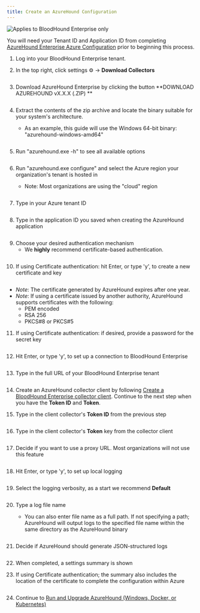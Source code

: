 ```yaml
---
title: Create an AzureHound Configuration
---
```


<img noZoom src="/assets/enterprise-edition-pill-tag.svg" alt="Applies to BloodHound Enterprise only" />

You will need your Tenant ID and Application ID from completing [AzureHound Enterprise Azure Configuration](/collect-data/azurehound/install/azure-configuration) prior to beginning this process.

1. Log into your BloodHound Enterprise tenant.

2. In the top right, click settings ⚙️ → **Download Collectors**

<Frame>
  <img src="/assets/image-142.png" alt="" />
</Frame>

3. Download AzureHound Enterprise by clicking the button \*\*DOWNLOAD AZUREHOUND vX.X.X (.ZIP)
   \*\*

<Frame>
  <img src="/assets/image-143.png" alt="" />
</Frame>

4. Extract the contents of the zip archive and locate the binary suitable for your system's architecture.

   * As an example, this guide will use the Windows 64-bit binary: "azurehound-windows-amd64"

<Frame>
  <img src="/assets/image-144.png" alt="" />
</Frame>

5. Run "azurehound.exe -h" to see all available options

<Frame>
  <img src="/assets/image-145.png" alt="" />
</Frame>

6. Run "azurehound.exe configure" and select the Azure region your organization's tenant is hosted in

   * Note: Most organizations are using the "cloud" region

<Frame>
  <img src="/assets/image-146.png" alt="" />
</Frame>

7. Type in your Azure tenant ID

<Frame>
  <img src="/assets/image-147.png" alt="" />
</Frame>

8. Type in the application ID you saved when creating the AzureHound application

<Frame>
  <img src="/assets/image-148.png" alt="" />
</Frame>

9. Choose your desired authentication mechanism
   * We **highly** recommend certificate-based authentication.

<Frame>
  <img src="/assets/image-149.png" alt="" />
</Frame>

10. If using Certificate authentication: hit Enter, or type 'y', to create a new certificate and key

<Frame>
  <img src="/assets/image-150.png" alt="" />
</Frame>

* *Note*: The certificate generated by AzureHound expires after one year.
* *Note*: If using a certificate issued by another authority, AzureHound supports certificates with the following:
  * PEM encoded
  * RSA 256
  * PKCS#8 or PKCS#5

11. If using Certificate authentication: if desired, provide a password for the secret key

<Frame>
  <img src="/assets/image-151.png" alt="" />
</Frame>

12. Hit Enter, or type 'y', to set up a connection to BloodHound Enterprise

<Frame>
  <img src="/assets/image-152.png" alt="" />
</Frame>

13. Type in the full URL of your BloodHound Enterprise tenant

<Frame>
  <img src="/assets/image-153.png" alt="" />
</Frame>

14. Create an AzureHound collector client by following [Create a BloodHound Enterprise collector client](/collect-data/operations/create-collector). Continue to the next step when you have the **Token ID** and **Token**.

15. Type in the client collector's **Token ID** from the previous step

<Frame>
  <img src="/assets/image-154.png" alt="" />
</Frame>

16. Type in the client collector's **Token** key from the collector client

<Frame>
  <img src="/assets/image-155.png" alt="" />
</Frame>

17. Decide if you want to use a proxy URL. Most organizations will not use this feature

<Frame>
  <img src="/assets/image-156.png" alt="" />
</Frame>

18. Hit Enter, or type 'y', to set up local logging

<Frame>
  <img src="/assets/image-157.png" alt="" />
</Frame>

19. Select the logging verbosity, as a start we recommend **Default**

<Frame>
  <img src="/assets/image-158.png" alt="" />
</Frame>

20. Type a log file name

    * You can also enter file name as a full path. If not specifying a path; AzureHound will output logs to the specified file name within the same directory as the AzureHound binary

<Frame>
  <img src="/assets/image-160.png" alt="" />
</Frame>

21. Decide if AzureHound should generate JSON-structured logs

<Frame>
  <img src="/assets/image-161.png" alt="" />
</Frame>

22. When completed, a settings summary is shown

23. If using Certificate authentication; the summary also includes the location of the certificate to complete the configuration within Azure

<Frame>
  <img src="/assets/image-162.png" alt="" />
</Frame>

24. Continue to [Run and Upgrade AzureHound (Windows, Docker, or Kubernetes)](/collect-data/azurehound/install/installation-options)
